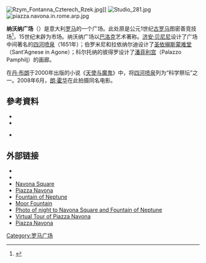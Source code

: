 {{coord|41|53|56|N|12|28|23|E|type:landmark_scale:2500|display=title}}

[[File:Rzym_Fontanna_Czterech_Rzek.jpg|thumb]]]]
[[File:Studio_281.jpg|thumb]]
[[File:piazza.navona.in.rome.arp.jpg|thumb]]

'''纳沃纳广场'''（{{lang-it|Piazza Navona}}）是意大利[[罗马|罗马]]的一个广场。此处原是公元1世纪[[古罗马|古罗马]]图密善竞技场<ref>{{cite book | first=Leland M. | last=Roth | year=1993 | title=Understanding Architecture: Its Elements, History and Meaning | edition=First | publisher=Westview Press | location=Boulder, CO | id=ISBN 0-06-430158-3 | pages=233}}</ref>，15世纪末辟为市场。纳沃纳广场以[[巴洛克|巴洛克]]艺术著称。[[济安·贝尼尼|济安·贝尼尼]]设计了广场中间著名的[[四河喷泉|四河喷泉]]（1651年）；伯罗米尼和拉依纳尔迪设计了[[圣依搦斯蒙难堂|圣依搦斯蒙难堂]]（Sant'Agnese in Agone）；科尔托纳的彼得罗设计了[[潘菲利宫|潘菲利宫]]（Palazzo Pamphilj）的画廊。

在[[丹·布朗|丹·布朗]]于2000年出版的小说《[[天使与魔鬼|天使与魔鬼]]》中，将[[四河喷泉|四河喷泉]]列为“科学祭坛”之一。2008年6月，[[朗·霍华|朗·霍华]]在此拍摄同名电影。

== 參考資料 ==
<div class="references-small">
<references />
</div>

* {{cite book | first=Leland M. | last=Roth | authorlink=Leland M. Roth | year=1993 | title=Understanding Architecture: Its Elements, History and Meaning | publisher=Westview Press | location=Boulder, CO | id=ISBN 0-06-430158-3 | pages=233}}
* {{cite book | first=John Julius, ed. | last=Norwich | authorlink=John Julius Norwich | year=1988 | title=The World Atlas of Architecture | publisher=Portland House | location=New York | id=ISBN 0-517-66875-0 | pages=302}}
* {{it icon}} {{cite book | first=Claudio, ed. | last=Rendina | year=2003 | title=La Grande Enciclopedia di Roma | publisher=Roma : Newton & Compton | location=Rome | id=ISBN 88-8289-316-2}}
</div>

== 外部链接 ==
{{commons|Piazza_Navona|Piazza Navona}}
* {{cite web | title=Aerial view of Piazza Navona | work=Google Maps | url=http://maps.google.com/maps?q=rome,+italy&ll=41.898883,12.472926&spn=0.005022,0.008664&t=h&hl=en}}
* {{cite web | title=Bird's eye view of Piazza Navona | work=Live Search Maps | url=http://maps.live.com/default.aspx?v=2&cp=qzgv08j15ghc&style=o&lvl=1&tilt=-90&dir=0&alt=-1000&scene=7471401&encType=1}}
* [http://www.activitaly.it/inglese/monument/piazzanavona.htm Navona Square]
* [http://www.romeroma.com/Rome/navona.html Piazza Navona]
* [https://web.archive.org/web/20090306143847/http://www.romaviva.com/Piazza-Navona/neptune_fountain.htm Fountain of Neptune] 
* [https://web.archive.org/web/20080620233609/http://www.romaviva.com/Piazza-Navona/moro_fountain.htm Moor Fountain]
* [http://www.romestate.it/fotobook_event.php?id=15&lang=eng Photo of night to Navona Square and Fountain of Neptune]
* [https://web.archive.org/web/20060515134443/http://www.freereservation.com/roma2/58.htm Virtual Tour of Piazza Navona]
* [http://www.rome-guide.it/english/monuments/monuments_piazza_navona.html Piazza Navona]

{{罗马地标}}

{{Authority control}}
[[Category:罗马广场|Category:罗马广场]]
